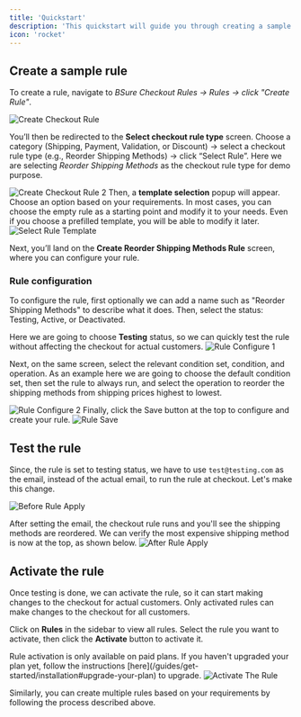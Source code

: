 ```yaml
---
title: 'Quickstart'
description: 'This quickstart will guide you through creating a sample rule, demonstrating how it works, and how it can be used to customize your Shopify checkout.'
icon: 'rocket'
---
```


## Create a sample rule
To create a rule, navigate to _BSure Checkout Rules → Rules → click "Create Rule"_.

<img
  src="/images/quickstart/create-checkout-rule.webp"
  alt="Create Checkout Rule"
/>

You’ll then be redirected to the **Select checkout rule type** screen. Choose a category (Shipping, Payment, Validation, or Discount) → select a checkout rule type (e.g., Reorder Shipping Methods) → click “Select Rule”. Here we are selecting *Reorder Shipping Methods* as the checkout rule type for demo purpose.

<img
  src="/images/quickstart/create-checkout-rule-2.webp"
  alt="Create Checkout Rule 2"
/>
Then, a **template selection** popup will appear. Choose an option based on your requirements. In most cases, you can choose the empty rule as a starting point and modify it to your needs. Even if you choose a prefilled template, you will be able to modify it later.
<img
  src="/images/quickstart/select-rule-template.webp"
  alt="Select Rule Template"
/>

Next, you’ll land on the **Create Reorder Shipping Methods Rule** screen, where you can configure your rule.

### Rule configuration
To configure the rule, first optionally we can add a name such as "Reorder Shipping Methods" to describe what it does. Then, select the status: Testing, Active, or Deactivated. 

Here we are going to choose **Testing** status, so we can quickly test the rule without affecting the checkout for actual customers.
<img
  src="/images/quickstart/rule-configure-1.webp"
  alt="Rule Configure 1"
/>

Next, on the same screen, select the relevant condition set, condition, and operation. As an example here we are going to choose the default condition set, then set the rule to always run, and select the operation to reorder the shipping methods from shipping prices highest to lowest.

<img
  src="/images/quickstart/rule-configure-2.webp"
  alt="Rule Configure 2"
/>
Finally, click the Save button at the top to configure and create your rule.
<img
  src="/images/quickstart/save-rule.webp"
  alt="Rule Save"
/>

## Test the rule
Since, the rule is set to testing status, we have to use `test@testing.com` as the email, instead of the actual email, to run the rule at checkout. Let's make this change.

<img
  src="/images/quickstart/before-rule-apply.webp"
  alt="Before Rule Apply"
/>

After setting the email, the checkout rule runs and you'll see the shipping methods are reordered. We can verify the most expensive shipping method is now at the top, as shown below.
<img
  src="/images/quickstart/after-rule-apply.webp"
  alt="After Rule Apply"
/>

## Activate the rule
Once testing is done, we can activate the rule, so it can start making changes to the checkout for actual customers. Only activated rules can make changes to the checkout for all customers.

Click on **Rules** in the sidebar to view all rules. Select the rule you want to activate, then click the **Activate** button to activate it.

<Warning>
Rule activation is only available on paid plans.
If you haven't upgraded your plan yet, follow the instructions [here](/guides/get-started/installation#upgrade-your-plan) to upgrade.
</Warning>
<img
  src="/images/quickstart/activate-the-rule.webp"
  alt="Activate The Rule"
/>


Similarly, you can create multiple rules based on your requirements by following the process described above.
